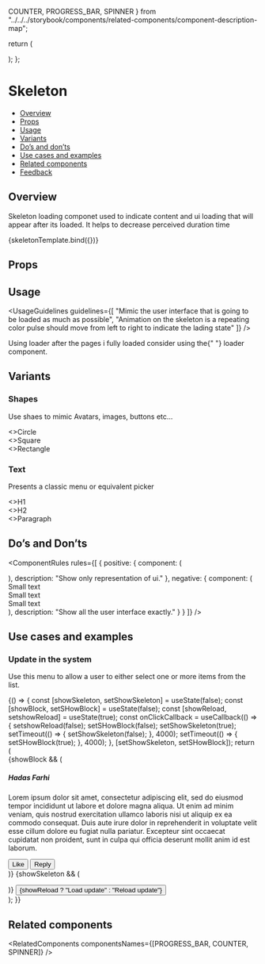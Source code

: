   COUNTER,
  PROGRESS_BAR,
  SPINNER
} from "../../../storybook/components/related-components/component-description-map";

<Meta title="Feedback/Skeleton" component={Skeleton} />

<!--- Component template -->

  return (
    <div className="l3-style-stories-skeleton_rules-column">
      <div className="l3-style-stories-skeleton_rules-row">
        <Skeleton type={args.typeCircle} />
        <Skeleton type={args.typeText} width={110} size={args.smallSize} />
      </div>
      <div className="l3-style-stories-skeleton_article">
        <div>
          <Skeleton />
        </div>
        <div className="l3-style-stories-skeleton_aside">
          <Skeleton type={args.typeText} size={args.sizeH1} />
          <Skeleton type={args.typeText} size={args.sizeH4} />
          <Skeleton type={args.typeText} size={args.sizeH4} />
          <Skeleton type={args.typeText} size={args.sizeH4} />
          <Skeleton type={args.typeText} size={args.sizeH4} width={82} />
        </div>
      </div>
    </div>
  );
};

<!--- Component documentation -->

# Skeleton

- [Overview](#overview)
- [Props](#props)
- [Usage](#usage)
- [Variants](#variants)
- [Do’s and don’ts](#dos-and-donts)
- [Use cases and examples](#use-cases-and-examples)
- [Related components](#related-components)
- [Feedback](#feedback)

## Overview

Skeleton loading componet used to indicate content and ui loading that will appear after its loaded. It helps to decrease perceived duration time

<Canvas>
  <Story
    name="Overview"
    args={{
      typeText: Skeleton.types.TEXT,
      typeCircle: Skeleton.types.CIRCLE,
      smallSize: Skeleton.sizes.TEXT.SMALL,
      sizeH4: Skeleton.sizes.TEXT.H4,
      sizeH1: Skeleton.sizes.TEXT.H1
    }}
  >
    {skeletonTemplate.bind({})}
  </Story>
</Canvas>

## Props

<ArgsTable of={Skeleton} />

## Usage

<UsageGuidelines
  guidelines={[
    "Mimic the user interface that is going to be loaded as much as possible",
    "Animation on the skeleton is a repeating color pulse should move from left to right to indicate the lading state"
  ]}
/>

<Tip>
  Using loader after the pages i fully loaded consider using the{" "}
  <Link href="/?path=/docs/feedback-loader--overview" size={Link.sizes.SMALL} withoutSpacing>
    loader component.
  </Link>
</Tip>

## Variants

### Shapes

Use shaes to mimic Avatars, images, buttons etc...

<Canvas>
  <Story name="Shapes">
    <div className="l3-style-stories-skeleton_row-box">
      <div className="l3-style-stories-skeleton_column-box">
        <Skeleton type={Skeleton.types.CIRCLE} />
        <>Circle</>
      </div>
      <div className="l3-style-stories-skeleton_column-box">
        <Skeleton />
        <>Square</>
      </div>
      <div className="l3-style-stories-skeleton_column-box">
        <Skeleton width={112} height={46} />
        <>Rectangle</>
      </div>
    </div>
  </Story>
</Canvas>

### Text

Presents a classic menu or equivalent picker

<Canvas>
  <Story name="Text">
    <div className="l3-style-stories-skeleton_row-box">
      <div className="l3-style-stories-skeleton_column-box">
        <Skeleton type={Skeleton.types.TEXT} size={Skeleton.sizes.TEXT.H1} />
        <>H1</>
      </div>
      <div className="l3-style-stories-skeleton_column-box">
        <Skeleton type={Skeleton.types.TEXT} size={Skeleton.sizes.TEXT.H2} />
        <>H2</>
      </div>
      <div className="l3-style-stories-skeleton_column-box">
        <Skeleton type={Skeleton.types.TEXT} size={Skeleton.sizes.TEXT.SMALL} />
        <>Paragraph</>
      </div>
    </div>
  </Story>
</Canvas>

## Do’s and Don’ts

<ComponentRules
  rules={[
    {
      positive: {
        component: (
          <div>
            <div className="l3-style-stories-skeleton_rules-row">
              <Skeleton type={Skeleton.types.CIRCLE} />
              <Skeleton type={Skeleton.types.TEXT} size={Skeleton.sizes.TEXT.SMALL} />
            </div>
            <div className="l3-style-stories-skeleton_rules-row">
              <Skeleton type={Skeleton.types.CIRCLE} />
              <Skeleton type={Skeleton.types.TEXT} size={Skeleton.sizes.TEXT.SMALL} />
            </div>
            <div className="l3-style-stories-skeleton_rules-row">
              <Skeleton type={Skeleton.types.CIRCLE} />
              <Skeleton type={Skeleton.types.TEXT} size={Skeleton.sizes.TEXT.SMALL} />
            </div>
          </div>
        ),
        description: "Show only representation of ui."
      },
      negative: {
        component: (
          <div>
            <div className="l3-style-stories-skeleton_rules-row">
              <Skeleton type={Skeleton.types.CIRCLE} />
              <div>
                <Skeleton type={Skeleton.types.TEXT} size={Skeleton.sizes.TEXT.SMALL} />
                Small text
              </div>
            </div>
            <div className="l3-style-stories-skeleton_rules-row">
              <Skeleton type={Skeleton.types.CIRCLE} />
              <div>
                <Skeleton type={Skeleton.types.TEXT} size={Skeleton.sizes.TEXT.SMALL} />
                Small text
              </div>
            </div>
            <div className="l3-style-stories-skeleton_rules-row">
              <Skeleton type={Skeleton.types.CIRCLE} />
              <div>
                <Skeleton type={Skeleton.types.TEXT} size={Skeleton.sizes.TEXT.SMALL} />
                Small text
              </div>
            </div>
          </div>
        ),
        description: "Show all the user interface exactly."
      }
    }
  ]}
/>

## Use cases and examples

### Update in the system

Use this menu to allow a user to either select one or more items from the list.

<Canvas>
  <Story name="Update in the system">
    {() => {
      const [showSkeleton, setShowSkeleton] = useState(false);
      const [showBlock, setSHowBlock] = useState(false);
      const [showReload, setshowReload] = useState(true);
      const onClickCallback = useCallback(() => {
        setshowReload(false);
        setSHowBlock(false);
        setShowSkeleton(true);
        setTimeout(() => {
          setShowSkeleton(false);
        }, 4000);
        setTimeout(() => {
          setSHowBlock(true);
        }, 4000);
      }, [setShowSkeleton, setSHowBlock]);
      return (
        <div className="l3-style-stories-skeleton_row">
          {showBlock && (
            <div className="l3-style-stories-skeleton_box">
              <div className="l3-style-stories-skeleton_main">
                <div className="l3-style-stories-skeleton_header">
                  <Avatar src={person} type={Avatar.types.IMG} />
                  <h5>Hadas Farhi</h5>
                </div>
                <p className="l3-style-stories-skeleton_text">
                  Lorem ipsum dolor sit amet, consectetur adipiscing elit, sed do eiusmod tempor incididunt ut labore et
                  dolore magna aliqua. Ut enim ad minim veniam, quis nostrud exercitation ullamco laboris nisi ut
                  aliquip ex ea commodo consequat. Duis aute irure dolor in reprehenderit in voluptate velit esse cillum
                  dolore eu fugiat nulla pariatur. Excepteur sint occaecat cupidatat non proident, sunt in culpa qui
                  officia deserunt mollit anim id est laborum.
                </p>
              </div>
              <div className="l3-style-stories-skeleton_btn-group">
                <Button className="l3-style-stories-skeleton_btn" leftIcon={ThumbsUp} kind={Button.kinds.SECONDARY}>
                  Like
                </Button>
                <Button className="l3-style-stories-skeleton_btn" leftIcon={Replay} kind={Button.kinds.SECONDARY}>
                  Reply
                </Button>
              </div>
            </div>
          )}
          {showSkeleton && (
            <div className="l3-style-stories-skeleton_box">
              <div className="l3-style-stories-skeleton_main">
                <div className="l3-style-stories-skeleton_header">
                  <Skeleton type={Skeleton.types.CIRCLE} width={50} height={50} />
                  <Skeleton type={Skeleton.types.TEXT} size={Skeleton.sizes.TEXT.H5} width={110} />
                </div>
                <p className="l3-style-stories-skeleton_text-wrapper">
                  <Skeleton type={Skeleton.types.TEXT} size={Skeleton.sizes.TEXT.SMALL} width={655} />
                  <Skeleton type={Skeleton.types.TEXT} size={Skeleton.sizes.TEXT.SMALL} width={680} />
                  <Skeleton type={Skeleton.types.TEXT} size={Skeleton.sizes.TEXT.SMALL} width={670} />
                  <Skeleton type={Skeleton.types.TEXT} size={Skeleton.sizes.TEXT.SMALL} width={675} />
                  <Skeleton type={Skeleton.types.TEXT} size={Skeleton.sizes.TEXT.SMALL} width={400} />
                </p>
              </div>
              <div className="l3-style-stories-skeleton_btn-group-skeleton">
                <Skeleton type={Skeleton.types.TEXT} size={Skeleton.sizes.TEXT.h2} width={60} />
                <Skeleton type={Skeleton.types.TEXT} size={Skeleton.sizes.TEXT.h2} width={60} />
              </div>
            </div>
          )}
          <Button kind={Button.kinds.SECONDARY} onClick={onClickCallback}>
            {showReload ? "Load update" : "Reload update"}
          </Button>
        </div>
      );
    }}
  </Story>
</Canvas>

## Related components

<RelatedComponents componentsNames={[PROGRESS_BAR, COUNTER, SPINNER]} />

